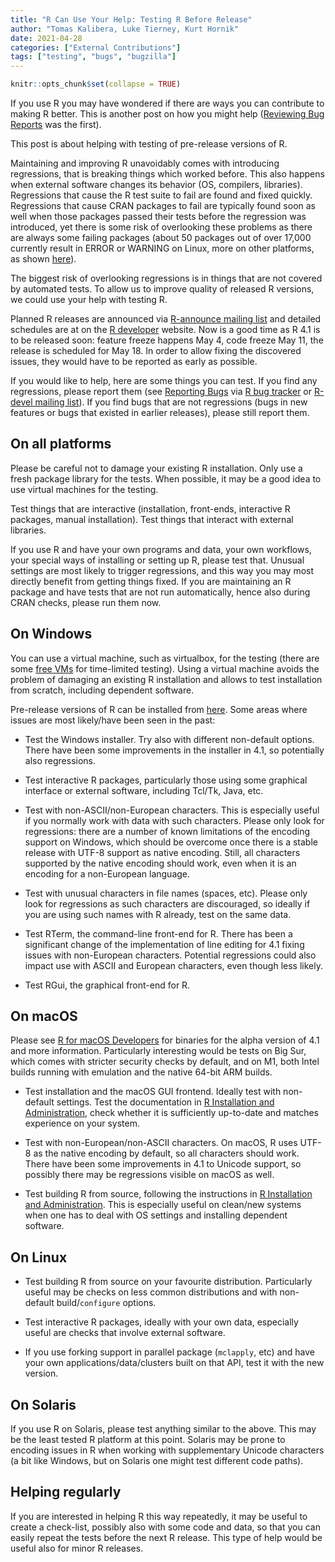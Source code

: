 ```yaml
---
title: "R Can Use Your Help: Testing R Before Release"
author: "Tomas Kalibera, Luke Tierney, Kurt Hornik"
date: 2021-04-28
categories: ["External Contributions"]
tags: ["testing", "bugs", "bugzilla"]
---
```


```r
knitr::opts_chunk$set(collapse = TRUE)
```

If you use R you may have wondered if there are ways you can contribute to
making R better. This is another post on how you might help ([Reviewing Bug
Reports](https://developer.r-project.org/Blog/public/2019/10/09/r-can-use-your-help-reviewing-bug-reports/index.html)
was the first).

This post is about helping with testing of pre-release versions of R.

Maintaining and improving R unavoidably comes with introducing regressions,
that is breaking things which worked before.  This also happens when
external software changes its behavior (OS, compilers, libraries). 
Regressions that cause the R test suite to fail are found and fixed quickly. 
Regressions that cause CRAN packages to fail are typically found soon as
well when those packages passed their tests before the regression was
introduced, yet there is some risk of overlooking these problems as there
are always some failing packages (about 50 packages out of over 17,000
currently result in ERROR or WARNING on Linux, more on other platforms, as
shown [here](https://cran.r-project.org/web/checks/check_summary.html)).

The biggest risk of overlooking regressions is in things that are not
covered by automated tests.  To allow us to improve quality of released R
versions, we could use your help with testing R. 

Planned R releases are announced via [R-announce mailing
list](https://stat.ethz.ch/pipermail/r-announce/) and detailed schedules are
at on the [R developer](https://developer.r-project.org) website.  Now is a
good time as R 4.1 is to be released soon: feature freeze happens May 4,
code freeze May 11, the release is scheduled for May 18. In order to allow
fixing the discovered issues, they would have to be reported as early as
possible.

If you would like to help, here are some things you can test.  If you find
any regressions, please report them (see [Reporting
Bugs](https://www.r-project.org/bugs.html) via [R bug
tracker](https://bugs.r-project.org) or [R-devel mailing
list](https://stat.ethz.ch/mailman/listinfo/r-devel)).  If you find bugs
that are not regressions (bugs in new features or bugs that existed in
earlier releases), please still report them.

## On all platforms

Please be careful not to damage your existing R installation.  Only use a
fresh package library for the tests.  When possible, it may be a good idea
to use virtual machines for the testing.

Test things that are interactive (installation, front-ends, interactive R
packages, manual installation).  Test things that interact with external
libraries.

If you use R and have your own programs and data, your own workflows, your
special ways of installing or setting up R, please test that. Unusual
settings are most likely to trigger regressions, and this way you may most
directly benefit from getting things fixed. If you are maintaining an R
package and have tests that are not run automatically, hence also during
CRAN checks, please run them now.

## On Windows

You can use a virtual machine, such as virtualbox, for the testing (there
are some [free VMs](https://developer.microsoft.com/en-us/microsoft-edge/tools/vms/) for
time-limited testing). Using a virtual machine avoids the problem of
damaging an existing R installation and allows to test installation from
scratch, including dependent software.

Pre-release versions of R can be installed from
[here](https://cran.r-project.org/bin/windows/base/rpatched.html).  Some
areas where issues are most likely/have been seen in the past:

- Test the Windows installer. Try also with different non-default options.
  There have been some improvements in the installer in 4.1, so potentially
  also regressions.

- Test interactive R packages, particularly those using some graphical
  interface or external software, including Tcl/Tk, Java, etc.

- Test with non-ASCII/non-European characters.  This is especially useful if
  you normally work with data with such characters.  Please only look for
  regressions: there are a number of known limitations of the encoding
  support on Windows, which should be overcome once there is a stable
  release with UTF-8 support as native encoding.  Still, all characters
  supported by the native encoding should work, even when it is an encoding
  for a non-European language.

- Test with unusual characters in file names (spaces, etc).  Please
  only look for regressions as such characters are discouraged, so ideally
  if you are using such names with R already, test on the same data.

- Test RTerm, the command-line front-end for R. There has been a significant
  change of the implementation of line editing for 4.1 fixing issues with
  non-European characters.  Potential regressions could also impact use with
  ASCII and European characters, even though less likely.

- Test RGui, the graphical front-end for R.

## On macOS

Please see [R for macOS Developers](https://mac.r-project.org/) for binaries
for the alpha version of 4.1 and more information.  Particularly interesting
would be tests on Big Sur, which comes with stricter security checks by
default, and on M1, both Intel builds running with emulation and the native
64-bit ARM builds.

- Test installation and the macOS GUI frontend. Ideally test with
  non-default settings.  Test the documentation in [R Installation and
  Administration](https://cran.r-project.org/doc/manuals/r-patched/R-admin.html),
  check whether it is sufficiently up-to-date and matches experience
  on your system.

- Test with non-European/non-ASCII characters. On macOS, R uses UTF-8 as the
  native encoding by default, so all characters should work. There have been
  some improvements in 4.1 to Unicode support, so possibly there may be
  regressions visible on macOS as well.

- Test building R from source, following the instructions in [R Installation
  and Administration](https://cran.r-project.org/doc/manuals/r-patched/R-admin.html). 
  This is especially useful on clean/new systems when one has to deal with
  OS settings and installing dependent software.

## On Linux

- Test building R from source on your favourite distribution. Particularly
  useful may be checks on less common distributions and with non-default
  build/`configure` options.

- Test interactive R packages, ideally with your own data, especially useful
  are checks that involve external software.

- If you use forking support in parallel package (`mclapply`, etc) and have
  your own applications/data/clusters built on that API, test it with the
  new version.

## On Solaris

If you use R on Solaris, please test anything similar to the above.  This
may be the least tested R platform at this point.  Solaris may be prone to
encoding issues in R when working with supplementary Unicode characters (a
bit like Windows, but on Solaris one might test different code paths). 

## Helping regularly

If you are interested in helping R this way repeatedly, it may be useful to
create a check-list, possibly also with some code and data, so that you can
easily repeat the tests before the next R release. This type of help would
be useful also for minor R releases.
